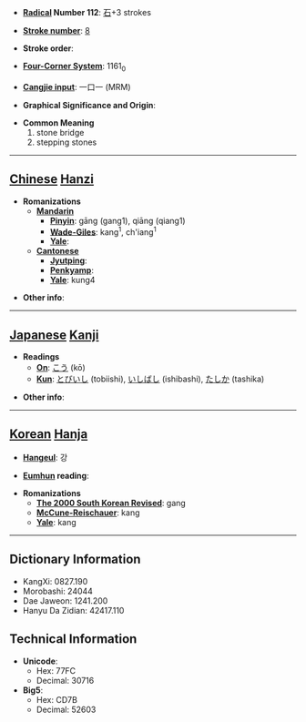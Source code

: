 * '''[[Wiktionary:Chinese radical index| Radical]] Number 112''': [[Wiktionary:Chinese radical index 石|石]]+3 strokes

* '''[[Wiktionary:Chinese total strokes index|Stroke number]]''': [[Wiktionary:Chinese total strokes index 8|8]]

* '''Stroke order''': 

* '''[[Wiktionary:Chinese four corner index|Four-Corner System]]''': 1161<sub>0</sub>

* '''[[Wiktionary:Chinese Cangjie index|Cangjie input]]''': 一口一 (MRM)

* '''Graphical Significance and Origin''': 

* '''Common Meaning'''
*#stone bridge
*# stepping stones


----

== [[Chinese]] [[Hanzi]] ==

* '''Romanizations'''
** '''[[Mandarin]]'''
*** '''[[Pinyin]]''': gāng (gang1), qiāng (qiang1)
*** '''[[Wade-Giles]]''': kang<sup>1</sup>, ch'iang<sup>1</sup>
*** '''[[Yale]]''': 
** '''[[Cantonese]]'''
*** '''[[Jyutping]]''':
*** '''[[Penkyamp]]''': 
*** '''[[Yale]]''': kung4

* '''Other info''': 

----

== [[Japanese]] [[Kanji]] ==

* '''Readings'''
** '''[[On]]''': [[こう]] (kō)
** '''[[Kun]]''': [[とびいし]] (tobiishi), [[いしばし]] (ishibashi), [[たしか]] (tashika)

* '''Other info''':  

----

== [[Korean]] [[Hanja]] ==

* '''[[Hangeul]]''': 강

* '''[[Eumhun]] reading''': 

* '''Romanizations'''
** '''[[The 2000 South Korean Revised Romanization|The 2000 South Korean Revised]]''': gang
** '''[[McCune-Reischauer]]''': kang
** '''[[Yale]]''': kang

----

== Dictionary Information ==

* KangXi: 0827.190
* Morobashi: 24044
* Dae Jaweon: 1241.200
* Hanyu Da Zidian: 42417.110

== Technical Information ==

* '''Unicode''':
** Hex: 77FC
** Decimal: 30716
* '''Big5''':
** Hex: CD7B
** Decimal: 52603